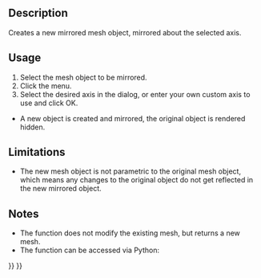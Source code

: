 <languages/>

{{Docnav
|[[OpenSCAD_RefineShapeFeature|Refine Shape Feature]]
|[[OpenSCAD_ScaleMeshFeature|Scale Mesh Feature]]
|[[OpenSCAD_Workbench|OpenSCAD]]
|IconL=OpenSCAD_RefineShapeFeature.svg
|IconR=OpenSCAD_ScaleMeshFeature.svg
|IconC=Workbench_OpenSCAD.svg
}}

{{GuiCommand
|Name=OpenSCAD MirrorMeshFeature
|MenuLocation=OpenSCAD → Mirror Mesh Feature
|Workbenches=[[OpenSCAD_Workbench|OpenSCAD]]
|SeeAlso=[[Part_Mirror|Part Mirror]]
}}

==Description== 

Creates a new mirrored mesh object, mirrored about the selected axis.

==Usage== 

# Select the mesh object to be mirrored.
# Click the {{KEY|OpenSCAD → Mirror Mesh Feature...}} menu.
# Select the desired axis in the dialog, or enter your own custom axis to use and click OK.
* A new object is created and mirrored, the original object is rendered hidden.

==Limitations== 

* The new mesh object is not parametric to the original mesh object, which means any changes to the original object do not get reflected in the new mirrored object.

==Notes== 

* The function does not modify the existing mesh, but returns a new mesh.
* The function can be accessed via Python:

{{Code|code=
import OpenSCADUtils
import Mesh
#this assumes an existing object in the document named "Mesh" that you wish to mirror
original_mesh = App.ActiveDocument.Mesh
mirrored_mesh = OpenSCADUtils.mirrormesh(original_mesh.Mesh, FreeCAD.Base.Vector(1,0,0))
Mesh.show(mirrored_mesh)
}}


{{Docnav
|[[OpenSCAD_RefineShapeFeature|Refine Shape Feature]]
|[[OpenSCAD_ScaleMeshFeature|Scale Mesh Feature]]
|[[OpenSCAD_Workbench|OpenSCAD]]
|IconL=OpenSCAD_RefineShapeFeature.svg
|IconR=OpenSCAD_ScaleMeshFeature.svg
|IconC=Workbench_OpenSCAD.svg
}}

{{OpenSCAD_Tools_navi{{#translation:}}}}
{{Userdocnavi{{#translation:}}}}